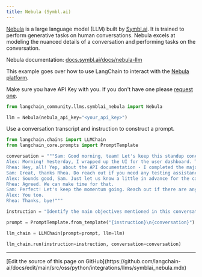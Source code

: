```yaml
---
title: Nebula (Symbl.ai)
---
```


[Nebula](https://symbl.ai/nebula/) is a large language model (LLM) built by [Symbl.ai](https://symbl.ai). It is trained to perform generative tasks on human conversations. Nebula excels at modeling the nuanced details of a conversation and performing tasks on the conversation.

Nebula documentation: [docs.symbl.ai/docs/nebula-llm](https://docs.symbl.ai/docs/nebula-llm)

This example goes over how to use LangChain to interact with the [Nebula platform](https://docs.symbl.ai/docs/nebula-llm).

Make sure you have API Key with you. If you don't have one please [request one](https://info.symbl.ai/Nebula_Private_Beta.html).

```python
from langchain_community.llms.symblai_nebula import Nebula

llm = Nebula(nebula_api_key="<your_api_key>")
```

Use a conversation transcript and instruction to construct a prompt.

```python
from langchain.chains import LLMChain
from langchain_core.prompts import PromptTemplate

conversation = """Sam: Good morning, team! Let's keep this standup concise. We'll go in the usual order: what you did yesterday, what you plan to do today, and any blockers. Alex, kick us off.
Alex: Morning! Yesterday, I wrapped up the UI for the user dashboard. The new charts and widgets are now responsive. I also had a sync with the design team to ensure the final touchups are in line with the brand guidelines. Today, I'll start integrating the frontend with the new API endpoints Rhea was working on. The only blocker is waiting for some final API documentation, but I guess Rhea can update on that.
Rhea: Hey, all! Yep, about the API documentation - I completed the majority of the backend work for user data retrieval yesterday. The endpoints are mostly set up, but I need to do a bit more testing today. I'll finalize the API documentation by noon, so that should unblock Alex. After that, I’ll be working on optimizing the database queries for faster data fetching. No other blockers on my end.
Sam: Great, thanks Rhea. Do reach out if you need any testing assistance or if there are any hitches with the database. Now, my update: Yesterday, I coordinated with the client to get clarity on some feature requirements. Today, I'll be updating our project roadmap and timelines based on their feedback. Additionally, I'll be sitting with the QA team in the afternoon for preliminary testing. Blocker: I might need both of you to be available for a quick call in case the client wants to discuss the changes live.
Alex: Sounds good, Sam. Just let us know a little in advance for the call.
Rhea: Agreed. We can make time for that.
Sam: Perfect! Let's keep the momentum going. Reach out if there are any sudden issues or support needed. Have a productive day!
Alex: You too.
Rhea: Thanks, bye!"""

instruction = "Identify the main objectives mentioned in this conversation."

prompt = PromptTemplate.from_template("{instruction}\n{conversation}")

llm_chain = LLMChain(prompt=prompt, llm=llm)

llm_chain.run(instruction=instruction, conversation=conversation)
```

---

<Callout icon="pen-to-square" iconType="regular">
  [Edit the source of this page on GitHub](https://github.com/langchain-ai/docs/edit/main/src/oss/python/integrations/llms/symblai_nebula.mdx)
</Callout>

